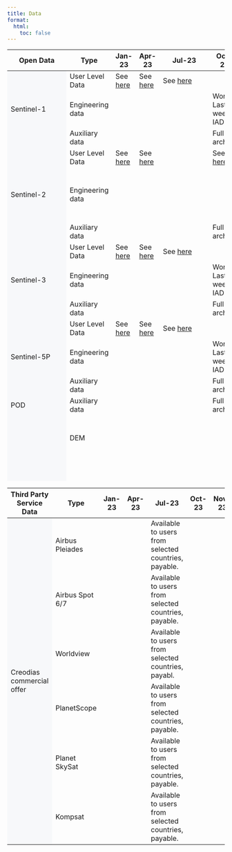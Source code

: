 ```yaml
---
title: Data
format:
  html:
    toc: false
---
```


```{=html}

<div class="table-responsive">
    <table class="table-roadmap" style="height:1000px;">
        <thead>
            <tr>
                    <th>Open Data</th>
                    <th>Type</th>
                    <th>Jan-23</th>
                    <th>Apr-23</th>
                    <th>Jul-23</th>
                    <th>Oct-23</th>
                    <th>Nov-23</th>
                    <th>Dec-24</th>
                    <th>Q1-24</th>
                    <th>Q2-24</th>
            </tr>
        </thead>
        <tbody>
            <tr id="sentinel1" class="header">
                <td rowspan="3" bgcolor="#f7f8fa">Sentinel-1</td>
                <td>User Level Data</td>
                <td>See <a href="https://documentation.dataspace.copernicus.eu/Data/Sentinel1.html" target="_blank">here </a></td>
                <td>See <a href="https://documentation.dataspace.copernicus.eu/Data/Sentinel1.html" target="_blank">here</a></td>
                <td>See <a href="https://documentation.dataspace.copernicus.eu/Data/Sentinel1.html" target="_blank">here</a></td>
                <td></td>
                <td></td>
                <td></td>
                <td></td>
                <td></td>
            </tr>
            <tr class="sentinel1">
                <td>Engineering data</td>
                <td></td>
                <td></td>
                <td></td>
                <td>World: Last 2 weeks IAD</td>
                <td></td>
                <td></td>
                <td></td>
                <td></td>
            </tr>
            <tr class="sentinel1">
                <td>Auxiliary data</td>
                <td></td>
                <td></td>
                <td></td>
                <td>Full archive</td>
                <td></td>
                <td></td>
                <td></td>
                <td></td>
            </tr>
            <tr id="sentinel2" class="header">
                <td rowspan="3" bgcolor="#f7f8fa">Sentinel-2</td>
                <td>User Level Data</td>
                <td>See <a href="https://documentation.dataspace.copernicus.eu/Data/Sentinel2.html" target="_blank">here</a></td>
                <td>See <a href="https://documentation.dataspace.copernicus.eu/Data/Sentinel2.html" target="_blank">here</a></td>
                <td></td>
                <td>See <a href="https://documentation.dataspace.copernicus.eu/Data/Sentinel2.html" target="_blank">here</a></td>
                <td></td>
                <td></td>
                <td></td>
                <td></td>
            </tr>
            <tr class="sentinel2">
                <td>Engineering data</td>
                <td></td>
                <td></td>
                <td></td>
                <td></td>
                <td>World: Last 2 weeks IAD (L1B)</td>
                <td>World: Last 2 weeks IAD (L0, L1A)</td>
                <td></td>
                <td></td>
            </tr>
                <tr class="sentinel2">
                <td>Auxiliary data</td>
                <td></td>
                <td></td>
                <td></td>
                <td>Full archive</td>
                <td></td>
                <td></td>
                <td></td>
                <td></td>
            </tr>
            <tr id="sentinel3" class="header">
                <td rowspan="3" bgcolor="#f7f8fa">Sentinel-3</td>
                <td>User Level Data</td>
                <td>See <a href="https://documentation.dataspace.copernicus.eu/Data/Sentinel3.html" target="_blank">here</a></td>
                <td>See <a href="https://documentation.dataspace.copernicus.eu/Data/Sentinel3.html" target="_blank">here</a></td>
                <td>See <a href="https://documentation.dataspace.copernicus.eu/Data/Sentinel3.html" target="_blank">here</a></td>
                <td></td>
                <td></td>
                <td></td>
                <td></td>
                <td></td>
            </tr>
            <tr class="sentinel3">
                <td>Engineering data</td>
                <td></td>
                <td></td>
                <td></td>
                <td>World: Last 2 weeks IAD</td>
                <td></td>
                <td></td>
                <td></td>
                <td></td>
            </tr>
            <tr class="sentinel3">
                <td>Auxiliary data</td>
                <td></td>
                <td></td>
                <td></td>
                <td>Full archive</td>
                <td></td>
                <td></td>
                <td></td>
                <td></td>
            </tr>
            <tr id="sentinel5" class="header">
                <td rowspan="3" bgcolor="#f7f8fa">Sentinel-5P</td>
                <td>User Level Data</td>
                <td>See <a href="https://documentation.dataspace.copernicus.eu/Data/Sentinel5P.html" target="_blank">here</a></td>
                <td>See <a href="https://documentation.dataspace.copernicus.eu/Data/Sentinel5P.html" target="_blank">here</a></td>
                <td>See <a href="https://documentation.dataspace.copernicus.eu/Data/Sentinel5P.html" target="_blank">here</a></td>
                <td></td>
                <td></td>
                <td></td>
                <td></td>
                <td></td>
            </tr>
            <tr class="sentinel5">
                <td>Engineering data</td>
                <td></td>
                <td></td>
                <td></td>
                <td>World: Last 2 weeks IAD</td>
                <td></td>
                <td></td>
                <td></td>
                <td></td>
            </tr>
            <tr class="sentinel5">
                <td>Auxiliary data</td>
                <td></td>
                <td></td>
                <td></td>
                <td>Full archive</td>
                <td></td>
                <td></td>
                <td></td>
                <td></td>
            </tr>
            <tr id="seg1" class="header">
                <td rowspan="1" bgcolor="#f7f8fa">POD</td>
                <td>Auxiliary data</td>
                <td></td>
                <td></td>
                <td></td>
                <td>Full archive</td>
                <td></td>
                <td></td>
                <td></td>
                <td></td>
            </tr>
            <tr id="scm" class="header">
                <td rowspan="4" bgcolor="#f7f8fa">Copernicus contributing missions</td>
                <td>DEM</td>
                <td></td>
                <td></td>
                <td></td>
                <td></td>
                <td></td>
                <td></td>
                <td>COP DEM datasets (view in Browser)</td>
                <td></td>
            </tr>
            <tr class="scm">
                <td>Optical VHR</td>
                <td></td>
                <td></td>
                <td></td>
                <td></td>
                <td></td>
                <td>VHR 2021, VHR 2018</td>
                <td>VHR 2021 (view in Browser), VHR 2018 (view in Browser), VHR Urban Atlas</td>
                <td>VHR 2015 (view in Browser)</td>
            </tr>
            <tr class="scm">
                <td>Optical HR, HR2, MR</td>
                <td></td>
                <td></td>
                <td></td>
                <td></td>
                <td></td>
                <td></td>
                <td>Optical CCM datasets</td>
                <td></td>
            </tr>
            <tr class="scm">
                <td>SAR</td>
                <td></td>
                <td></td>
                <td></td>
                <td></td>
                <td></td>
                <td></td>
                <td>SAR Sea Ice</td>
                <td></td>
            </tr>
            <tr id="cod" class="header">
                <td rowspan="11" bgcolor="#f7f8fa">Complementary open data</td>
                <td>SMOS</td>
                <td></td>
                <td></td>
                <td>MIRAS</td>
                <td></td>
                <td></td>
                <td></td>
                <td></td>
                <td></td>
            </tr>
            <tr class="cod">
                <td>Envisat</td>
                <td></td>
                <td></td>
                <td>MERIS, ASAR</td>
                <td></td>
                <td></td>
                <td></td>
                <td></td>
                <td></td>
            </tr>
            <tr class="cod">
                <td>CAMS</td>
                <td></td>
                <td></td>
                <td>Copernicus Atmosphere Monitoring Service</td>
                <td></td>
                <td></td>
                <td></td>
                <td></td>
                <td></td>
            </tr>
            <tr class="cod">
                <td>CEMS</td>
                <td></td>
                <td></td>
                <td>Copernicus Emergency Management Service</td>
                <td></td>
                <td></td>
                <td></td>
                <td></td>
                <td></td>
            </tr>
            <tr class="cod">
                <td>CLMS</td>
                <td></td>
                <td></td>
                <td>Copernicus Land Monitoring Service</td>
                <td></td>
                <td></td>
                <td></td>
                <td></td>
                <td></td>
            </tr>
            <tr class="cod">
                <td>CMEMS</td>
                <td></td>
                <td></td>
                <td>Copernicus Marine Service</td>
                <td></td>
                <td></td>
                <td></td>
                <td></td>
                <td></td>
            </tr>
            <tr class="cod">
                <td>S2GLC</td>
                <td></td>
                <td></td>
                <td>High resolution Land Cover Map of Europe</td>
                <td></td>
                <td></td>
                <td></td>
                <td></td>
                <td></td>
            </tr>
            <tr class="cod">
                <td>ESA WorldCover</td>
                <td></td>
                <td></td>
                <td>High resolution Land Cover Map of the world for 2020 and 2021, in COG</td>
                <td></td>
                <td></td>
                <td></td>
                <td></td>
                <td></td>
            </tr>
            <tr class="cod">
                <td>Landsat 5</td>
                <td></td>
                <td></td>
                <td>Europe coverage produced by ESA</td>
                <td></td>
                <td></td>
                <td></td>
                <td></td>
                <td></td>
            </tr>
            <tr class="cod">
                <td>Landsat 7</td>
                <td></td>
                <td></td>
                <td>Europe coverage produced by ESA</td>
                <td></td>
                <td></td>
                <td></td>
                <td></td>
                <td></td>
            </tr>
            <tr class="cod">
                <td>Landsat 8</td>
                <td></td>
                <td></td>
                <td>Europe coverage produced by ESA</td>
                <td></td>
                <td></td>
                <td></td>
                <td></td>
                <td></td>
            </tr>
        </tbody>
    </table>
</div>

<div class="table-responsive">
    <table class="table-roadmap table-fixed-header" style="height:1000px;">
        <thead>
            <tr>
                <th>Third Party Service Data</th>
                <th>Type</th>
                <th>Jan-23</th>
                <th>Apr-23</th>
                <th>Jul-23</th>
                <th>Oct-23</th>
                <th>Nov-23</th>
                <th>Dec-24</th>
                <th>Q1-24</th>
                <th>Q2-24</th>
            </tr>
        </thead>
        <tbody>
            <tr id="cd" class="header">
                <td rowspan="6" bgcolor="#f7f8fa">Creodias commercial offer</td>
                <td>Airbus Pleiades</td>
                <td></td>
                <td></td>
                <td>Available to users from selected countries, payable.</td>
                <td></td>
                <td></td>
                <td></td>
                <td></td>
                <td></td>
            </tr>
            <tr class="cd">
                <td>Airbus Spot 6/7</td>
                <td></td>
                <td></td>
                <td>Available to users from selected countries, payable.</td>
                <td></td>
                <td></td>
                <td></td>
                <td></td>
                <td></td>
            </tr>
            <tr class="cd">
                <td>Worldview</td>
                <td></td>
                <td></td>
                <td>Available to users from selected countries, payabl.</td>
                <td></td>
                <td></td>
                <td></td>
                <td></td>
                <td></td>
            </tr>
            <tr class="cd">
                <td>PlanetScope</td>
                <td></td>
                <td></td>
                <td>Available to users from selected countries, payable.</td>
                <td></td>
                <td></td>
                <td></td>
                <td></td>
                <td></td>
            </tr>
            <tr class="cd">
                <td>Planet SkySat</td>
                <td></td>
                <td></td>
                <td>Available to users from selected countries, payable.</td>
                <td></td>
                <td></td>
                <td></td>
                <td></td>
                <td></td>
            </tr>
            <tr class="cd">
                <td>Kompsat&nbsp;</td>
                <td></td>
                <td></td>
                <td>Available to users from selected countries, payable.</td>
                <td></td>
                <td></td>
                <td></td>
                <td></td>
                <td></td>
            </tr>
        </tbody>
    </table>
</div>

```
